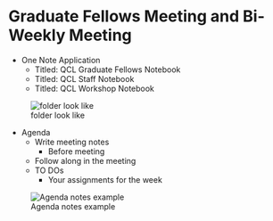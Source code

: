 # Graduate Fellows Meeting and Bi-Weekly Meeting
* One Note Application  
    -	Titled: QCL Graduate Fellows Notebook  
    - Titled: QCL Staff Notebook
    - Titled: QCL Workshop Notebook

![folder look like](https://raw.githubusercontent.com/CMC-QCL/fellow-handbook/main/Images/Section9_1A.jpg)


-	Agenda  
    -	Write meeting notes  
        - Before meeting  
    -	Follow along in the meeting  
    -	TO DOs  
        -	Your assignments for the week
        
![Agenda notes example](https://raw.githubusercontent.com/CMC-QCL/fellow-handbook/main/Images/Section9_2.JPG)
